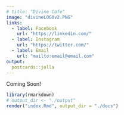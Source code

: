 ```yaml
---
# title: "Divine Cafe"
image: "divineLOGOv2.PNG"
links:
  - label: Facebook
    url: "https://linkedin.com/"
  - label: Instagram
    url: "https://twitter.com/"
  - label: Email
    url: "mailto:email@email.com"
output:
  postcards::jolla
---
```

 
Coming Soon!

```r
library(rmarkdown)
# output_dir <- "./output"
render("index.Rmd", output_dir = "./docs")
```

